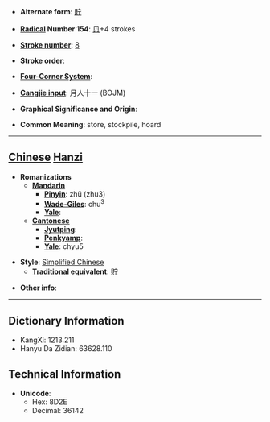 * '''Alternate form''': [[貯]]

* '''[[Wiktionary:Chinese radical index| Radical]] Number 154''': [[Wiktionary:Chinese radical index 贝|贝]]+4 strokes

* '''[[Wiktionary:Chinese total strokes index|Stroke number]]''': [[Wiktionary:Chinese total strokes index 8|8]]

* '''Stroke order''': 

* '''[[Wiktionary:Chinese four corner index|Four-Corner System]]''': 

* '''[[Wiktionary:Chinese Cangjie index|Cangjie input]]''': 月人十一 (BOJM)

* '''Graphical Significance and Origin''': 

* '''Common Meaning''': store, stockpile, hoard

----

== [[Chinese]] [[Hanzi]] ==

* '''Romanizations'''
** '''[[Mandarin]]'''
*** '''[[Pinyin]]''': zhǔ (zhu3)
*** '''[[Wade-Giles]]''': chu<sup>3</sup>
*** '''[[Yale]]''': 
** '''[[Cantonese]]'''
*** '''[[Jyutping]]''':
*** '''[[Penkyamp]]''': 
*** '''[[Yale]]''': chyu5

* '''Style''': [[Simplified Chinese]] 
** '''[[Traditional Chinese|Traditional]] equivalent''': [[貯]]

* '''Other info''': 

----

== Dictionary Information ==

* KangXi: 1213.211
* Hanyu Da Zidian: 63628.110

== Technical Information ==

* '''Unicode''':
** Hex: 8D2E
** Decimal: 36142